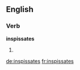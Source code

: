 ==English==

===Verb===
'''inspissates'''

# {{third-person singular of|[[inspissate]]}}

[[de:inspissates]]
[[fr:inspissates]]